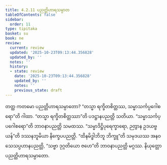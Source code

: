 ```yaml
---
title: 4.2.11 ပညတ္တိဟာရသမ္ပာတ
tableOfContents: false
sidebar:
  order: 11
type: tipitaka
basket: su
book: ne
review:
  current: review
  updated: '2025-10-23T09:13:44.356828'
  updated_by: ''
  notes: ''
  history:
  - state: review
    date: '2025-10-23T09:13:44.356828'
    updated_by: ''
    notes: ''
    previous_state: draft
---
```



<ReviewStatus review={frontmatter.review} showDetails={true} />

<HypothesisAnnotation frontmatter={frontmatter} />

<DynamicBreadcrumb />

<Division number="73" book="ne" e="ch" v="27" p="88">

<Paragraph number="521" book="ne">
တတ္ထ ကတမော ပညတ္တိဟာရသမ္ပာတော?
</Paragraph>

<Paragraph number="522" book="ne">
“တသ္မာ ရက္ခိတစိတ္တဿ, သမ္မာသင်္ကပ္ပဂေါစရော”တိ ဂါထာ. “တသ္မာ ရက္ခိတစိတ္တဿာ”တိ ပဒဋ္ဌာနပညတ္တိ သတိယာ. “သမ္မာသင်္ကပ္ပဂေါစရော”တိ ဘာဝနာပညတ္တိ သမထဿ. “သမ္မာဒိဋ္ဌိပုရေက္ခာရော, ဉတွာန ဥဒယဗ္ဗယန်”တိ ဒဿနဘူမိယာ နိက္ခေပပညတ္တိ. “ထိနမိဒ္ဓါဘိဘူ ဘိက္ခူ”တိ သမုဒယဿ အနဝသေသပ္ပဟာနပညတ္တိ, “သဗ္ဗာ ဒုဂ္ဂတိယော ဇဟေ”တိ ဘာဝနာပညတ္တိ မဂ္ဂဿ.

</Paragraph>
</Division>

<Paragraph number="523" type="center" book="ne">
နိယုတ္တော ပညတ္တိဟာရသမ္ပာတော.
</Paragraph>
